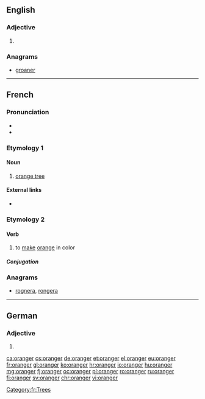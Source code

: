 ==English==

===Adjective===
{{head|en|adjective comparative form}}

# {{en-comparative of|orange}}

===Anagrams===
* [[groaner#English|groaner]]

----

==French==

===Pronunciation===
* {{IPA|/ɔ.ʁɑ̃.ʒe/|lang=fr}}
* {{audio|Fr-oranger.ogg|Audio|lang=fr}}

===Etymology 1===
{{suffix|orange|ier|lang=fr}}

====Noun====
{{fr-noun|m}}

# [[orange tree]]

====External links====
* {{R:TLFi}}

===Etymology 2===
{{suffix|orange|er|lang=fr}}

====Verb====
{{fr-verb}}

# to [[make]] [[orange]] in color

=====Conjugation=====
{{fr-conj-ger|oran|avoir}}

===Anagrams===
* [[rognera#French|rognera]], [[rongera#French|rongera]]

[[Category:fr:Trees]]

----

==German==

===Adjective===
{{head|de|adjective form}}

# {{comparative of|orange|lang=de}}

[[ca:oranger]]
[[cs:oranger]]
[[de:oranger]]
[[et:oranger]]
[[el:oranger]]
[[eu:oranger]]
[[fr:oranger]]
[[gl:oranger]]
[[ko:oranger]]
[[hr:oranger]]
[[io:oranger]]
[[hu:oranger]]
[[mg:oranger]]
[[fj:oranger]]
[[oc:oranger]]
[[pl:oranger]]
[[ro:oranger]]
[[ru:oranger]]
[[fi:oranger]]
[[sv:oranger]]
[[chr:oranger]]
[[vi:oranger]]